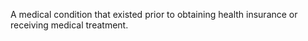 
A medical condition that existed prior to obtaining health insurance or receiving medical treatment.